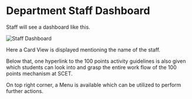 # Department Staff Dashboard

Staff will see a dashboard like this. 

![Staff Dashboard](src/assets/staff/dashboard.png)

Here a Card View is displayed mentioning the name of the staff.

Below that, one hyperlink to the 100 points activity guidelines is also given which students can look into and grasp the entire work flow of the 100 points mechanism at SCET.

On top right corner, a Menu is available which can be utilized to perform further actions.

